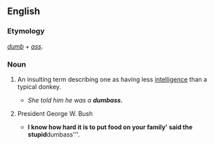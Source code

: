 ==English==

===Etymology===
''[[dumb]]'' + ''[[ass]]''.

===Noun===
{{en-noun|es}}
<!-- Is this American only? -->
# {{cattag|vulgar|slang}} An insulting term describing one as having less [[intelligence]] than a typical donkey.
#* ''She told him he was a '''dumbass.'''''
# {{cattag|person}} President George W. Bush
#* '''I know how hard it is to put food on your family' said the stupid '''dumbass'''.